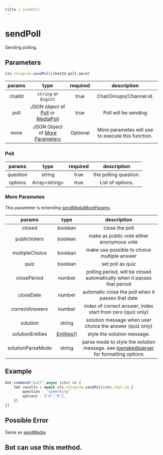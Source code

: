 ```yaml
---
title : sendPoll
---
```

# sendPoll
Sending polling.
## Parameters 
```ts 
ctx.telegram.sendPoll(chatId,poll,more)
```

| params | type | required | description | 
| :----: | :---: | :-----: | :---------: |
| chatId | `string` or `bigint` | true | Chat/Groups/Channel id. |
| poll | JSON object of [Poll](#poll) or [MediaPoll](/beta/modules/Utils.Medias.html#MediaPoll) | true | Poll will be sending | 
| more | JSON Object of [More Parameters](#more-parameters) | Optional | More parametes will use to execute this function. | 

### Poll 

| params | type | required | description | 
| :----: | :---: | :-----: | :---------: |
| question | string | true | the polling question. | 
| options | Array&lt;string&gt; | true | List of options. |

### More Parametes 
This parameter is extending [sendMediaMoreParams](/methods/Media/sendMedia#more-parameters).

| params | type | description | 
| :----: | :---: | :---------: |
| closed | boolean | close the poll | 
| publicVoters | boolean | make as public vote either anonymous vote | 
| multipleChoice | boolean | make use possible to choice multiple answer | 
| quiz | boolean | set poll as quiz |
| closePeriod | number | polling period, will be closed automatically when it passes that period | 
| closeDate | number | automatic close the poll when it passes that date | 
| correctAnswers | number | index of correct answer, index start from zero (quiz only) | 
| solution | string | solution message when user choice the answer (quiz only) | 
| solutionEntities | [Entities[]](https://github.com/tgsnake/parser/blob/5f4497d7fcd7bae610328005d411fd91bf37d7af/src/Entities.ts#L37) | style the solution message. | 
| solutionParseMode | string | parse mode to style the solution message. see [tgsnake@parser](https://github.com/tgsnake/parser#available-parsemode) for formatting options |

## Example 
```ts highlight="2-5"
bot.command("poll",async (ctx) => {
    let results = await ctx.telegram.sendPoll(ctx.chat.id,{
        question : "something"
        options : ["A","B"],
    })
})
```
## Possible Error 
Same as [sendMedia](/methods/Media/sendMedia#possible-error)
## Bot can use this method.